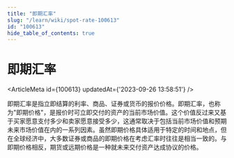 ```yaml
---
title: "即期汇率"
slug: "/learn/wiki/spot-rate-100613"
id: "100613"
hide_table_of_contents: true
---
```



# 即期汇率

<ArticleMeta id={100613} updatedAt={'2023-09-26 13:58:51'} />
<div className='border-solid border-b border-t-0 my-4 border-[var(--ifm-color-gray-300)]' />

即期汇率是指立即结算的利率、商品、证券或货币的报价价格。即期汇率，也称为"即期价格"，是报价时可立即交付的资产的当前市场价值。这个价值反过来又基于买家愿意支付多少和卖家愿意接受多少，这通常取决于包括当前市场价值和预期未来市场价值在内的一系列因素。虽然即期价格具体适用于特定的时间和地点，但在全球经济中，大多数证券或商品的即期价格在考虑汇率时往往是相当一致的。与即期价格相反，期货或远期价格是一种就未来交付资产达成协议的价格。
